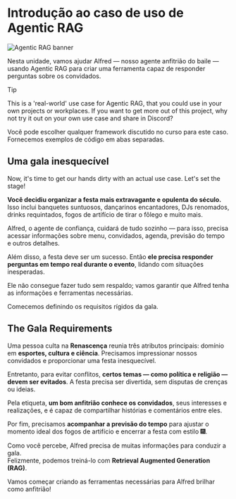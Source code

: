 # Introdução ao caso de uso de Agentic RAG

![Agentic RAG banner](https://huggingface.co/datasets/agents-course/course-images/resolve/main/en/unit3/agentic-rag/thumbnail.jpg)

Nesta unidade, vamos ajudar Alfred — nosso agente anfitrião do baile — usando Agentic RAG para criar uma ferramenta capaz de responder perguntas sobre os convidados. 

> [!TIP]
> This is a 'real-world' use case for Agentic RAG, that you could use in your own projects or workplaces. If you want to get more out of this project, why not try it out on your own use case and share in Discord?


Você pode escolher qualquer framework discutido no curso para este caso. Fornecemos exemplos de código em abas separadas.

## Uma gala inesquecível

Now, it's time to get our hands dirty with an actual use case. Let's set the stage!

**Você decidiu organizar a festa mais extravagante e opulenta do século.** Isso inclui banquetes suntuosos, dançarinos encantadores, DJs renomados, drinks requintados, fogos de artifício de tirar o fôlego e muito mais.

Alfred, o agente de confiança, cuidará de tudo sozinho — para isso, precisa acessar informações sobre menu, convidados, agenda, previsão do tempo e outros detalhes.

Além disso, a festa deve ser um sucesso. Então **ele precisa responder perguntas em tempo real durante o evento**, lidando com situações inesperadas.

Ele não consegue fazer tudo sem respaldo; vamos garantir que Alfred tenha as informações e ferramentas necessárias.

Comecemos definindo os requisitos rígidos da gala.

## The Gala Requirements

Uma pessoa culta na **Renascença** reunia três atributos principais: domínio em **esportes, cultura e ciência**. Precisamos impressionar nossos convidados e proporcionar uma festa inesquecível.

Entretanto, para evitar conflitos, **certos temas — como política e religião — devem ser evitados**. A festa precisa ser divertida, sem disputas de crenças ou ideias.

Pela etiqueta, **um bom anfitrião conhece os convidados**, seus interesses e realizações, e é capaz de compartilhar histórias e comentários entre eles.

Por fim, precisamos **acompanhar a previsão do tempo** para ajustar o momento ideal dos fogos de artifício e encerrar a festa com estilo 🎆.

Como você percebe, Alfred precisa de muitas informações para conduzir a gala.  
Felizmente, podemos treiná-lo com **Retrieval Augmented Generation (RAG)**.

Vamos começar criando as ferramentas necessárias para Alfred brilhar como anfitrião!
